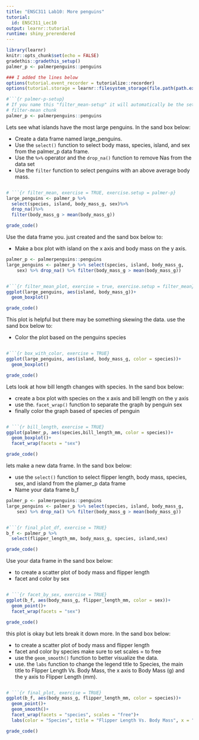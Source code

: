 ```yaml
---
title: "ENSC311 Lab10: More penguins"
tutorial:
  id: ENSC311_Lec10
output: learnr::tutorial
runtime: shiny_prerendered
---
```

<!-- File created by tutorialize.  Do not edit by hand. -->


```r
library(learnr)
knitr::opts_chunk$set(echo = FALSE)
gradethis::gradethis_setup()
palmer_p <- palmerpenguins::penguins

### I added the lines below
options(tutorial.event_recorder = tutorialize::recorder)
options(tutorial.storage = learnr::filesystem_storage(file.path(path.expand("~"), "_learnr_storage_")))

```



```r
#```{r palmer-p-setup}
# If you name this "filter_mean-setup" it will automatically be the setup for 
# filter-mean chunk
palmer_p <- palmerpenguins::penguins
```


Lets see what islands have the most large penguins. In the sand box below:

- Create a data frame named large_penguins.
- Use the `select()` function to select body mass, species, island, and sex from the palmer_p data frame.
- Use the `%>%` operator and the `drop_na()` function to remove Nas from the data set
- Use the `filter` function to select penguins with an above average body mass.

```r

```

```r
# ```{r filter_mean, exercise = TRUE, exercise.setup = palmer-p}
large_penguins <- palmer_p %>%
  select(species, island, body_mass_g, sex)%>%
  drop_na()%>%
  filter(body_mass_g > mean(body_mass_g))
```

```r
grade_code()
```
Use the data frame you. just created and the sand box below to:

- Make a box plot with island on the x axis and body mass on the y axis.
 
```r
palmer_p <- palmerpenguins::penguins
large_penguins <- palmer_p %>% select(species, island, body_mass_g, 
    sex) %>% drop_na() %>% filter(body_mass_g > mean(body_mass_g))
```

```r

```

```r
#```{r filter_mean_plot, exercise = true, exercise.setup = filter_mean}
ggplot(large_penguins, aes(island, body_mass_g))+
  geom_boxplot()
```

```r
grade_code()
```

This plot is helpful but there may be something skewing the data.  use the sand box below to:

- Color the plot based on the penguins species

```r

```

```r
#```{r box_with_color, exercise = TRUE}
ggplot(large_penguins, aes(island, body_mass_g, color = species))+
  geom_boxplot()
```

```r
grade_code()
```

Lets look at how bill length changes with species.  In the sand box below:

- create a box plot with species on the x axis and bill length on the y axis
- use the. `facet_wrap()` function to separate the graph by penguin sex
- finally color the graph based of species of penguin

```r

```

```r
# ```{r bill_length, exercise = TRUE}
ggplot(palmer_p, aes(species,bill_length_mm, color = species))+
  geom_boxplot()+
  facet_wrap(facets = "sex")
```

```r
grade_code()
```

lets make a new data frame.  In the sand box below:

- use the `select()` function to select flipper length, body mass, species, sex, and island from the plamer_p data frame
- Name your data frame b_f

```r
palmer_p <- palmerpenguins::penguins
large_penguins <- palmer_p %>% select(species, island, body_mass_g, 
    sex) %>% drop_na() %>% filter(body_mass_g > mean(body_mass_g))
```

```r

```

```r
#```{r final_plot_df, exercise = TRUE}
b_f <- palmer_p %>%
  select(flipper_length_mm, body_mass_g, species, island,sex)
```

```r
grade_code()
```

Use your data frame in the sand box below:

- to create a scatter plot of body mass and flipper length
- facet and color by sex

```r

```

```r
# ```{r facet_by_sex, exercise = TRUE}
ggplot(b_f, aes(body_mass_g, flipper_length_mm, color = sex))+
  geom_point()+
  facet_wrap(facets = "sex")
```

```r
grade_code()
```

this plot is okay but lets break it down more. In the sand box below:

- to create a scatter plot of body mass and flipper length
- facet and color by species make sure to set scales = to free 
- use the `geom_smooth()` function to better visualize the data.
- use. the `labs` function to change the legend title to Species, the main title to Flipper Length Vs. Body Mass, the x axis to Body Mass (g) and the y axis to Flipper Length (mm).

```r

```

```r
# ```{r final_plot, exercise = TRUE}
ggplot(b_f, aes(body_mass_g, flipper_length_mm, color = species))+
  geom_point()+
  geom_smooth()+
  facet_wrap(facets = "species", scales = "free")+
  labs(color = "Species", title = "Flipper Length Vs. Body Mass", x = "Body Mass (g)", y = "Flipper Length (mm)")
```

```r
grade_code()
```
